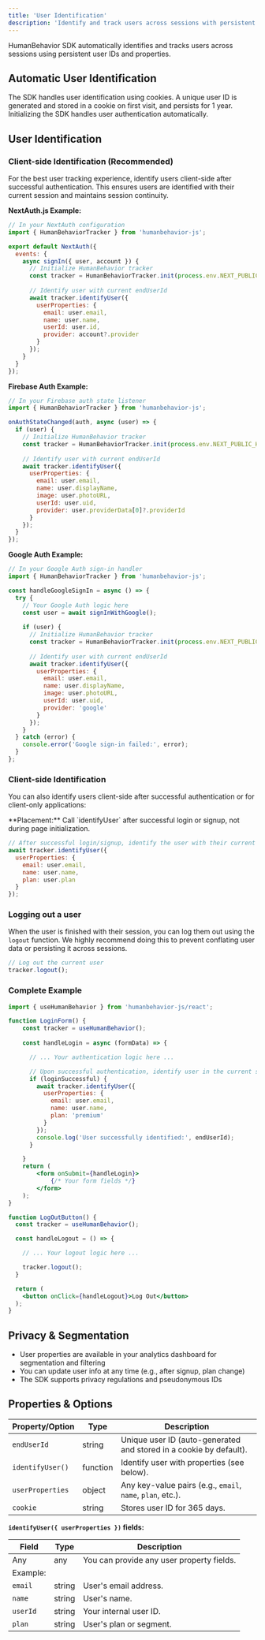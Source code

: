 ```yaml
---
title: 'User Identification'
description: 'Identify and track users across sessions with persistent user IDs and properties'
---
```


HumanBehavior SDK automatically identifies and tracks users across sessions using persistent user IDs and properties.

## Automatic User Identification

The SDK handles user identification using cookies. A unique user ID is generated and stored in a cookie on first visit, and persists for 1 year. 
Initializing the SDK handles user authentication automatically.

## User Identification

### Client-side Identification (Recommended)

For the best user tracking experience, identify users client-side after successful authentication. This ensures users are identified with their current session and maintains session continuity.

**NextAuth.js Example:**
```javascript
// In your NextAuth configuration
import { HumanBehaviorTracker } from 'humanbehavior-js';

export default NextAuth({
  events: {
    async signIn({ user, account }) {
      // Initialize HumanBehavior tracker
      const tracker = HumanBehaviorTracker.init(process.env.NEXT_PUBLIC_HUMAN_BEHAVIOR_API_KEY);
      
      // Identify user with current endUserId
      await tracker.identifyUser({
        userProperties: {
          email: user.email,
          name: user.name,
          userId: user.id,
          provider: account?.provider
        }
      });
    }
  }
});
```

**Firebase Auth Example:**
```javascript
// In your Firebase auth state listener
import { HumanBehaviorTracker } from 'humanbehavior-js';

onAuthStateChanged(auth, async (user) => {
  if (user) {
    // Initialize HumanBehavior tracker
    const tracker = HumanBehaviorTracker.init(process.env.NEXT_PUBLIC_HUMAN_BEHAVIOR_API_KEY);
    
    // Identify user with current endUserId
    await tracker.identifyUser({
      userProperties: {
        email: user.email,
        name: user.displayName,
        image: user.photoURL,
        userId: user.uid,
        provider: user.providerData[0]?.providerId
      }
    });
  }
});
```

**Google Auth Example:**
```javascript
// In your Google Auth sign-in handler
import { HumanBehaviorTracker } from 'humanbehavior-js';

const handleGoogleSignIn = async () => {
  try {
    // Your Google Auth logic here
    const user = await signInWithGoogle();
    
    if (user) {
      // Initialize HumanBehavior tracker
      const tracker = HumanBehaviorTracker.init(process.env.NEXT_PUBLIC_HUMAN_BEHAVIOR_API_KEY);
      
      // Identify user with current endUserId
      await tracker.identifyUser({
        userProperties: {
          email: user.email,
          name: user.displayName,
          image: user.photoURL,
          userId: user.uid,
          provider: 'google'
        }
      });
    }
  } catch (error) {
    console.error('Google sign-in failed:', error);
  }
};
```

### Client-side Identification

You can also identify users client-side after successful authentication or for client-only applications:

<Note>
  **Placement:** Call `identifyUser` after successful login or signup, not during page initialization.
</Note>

```javascript
// After successful login/signup, identify the user with their current session
await tracker.identifyUser({
  userProperties: {
    email: user.email,
    name: user.name,
    plan: user.plan
  }
});
```

### Logging out a user

When the user is finished with their session, you can log them out using the `logout` function. We highly
recommend doing this to prevent conflating user data or persisting it across sessions.

```javascript
// Log out the current user
tracker.logout();
```

### Complete Example 

```jsx title="AuthComponents.jsx"
import { useHumanBehavior } from 'humanbehavior-js/react';

function LoginForm() {
    const tracker = useHumanBehavior();
    
    const handleLogin = async (formData) => {   

      // ... Your authentication logic here ...

      // Upon successful authentication, identify user in the current session
      if (loginSuccessful) {
        await tracker.identifyUser({
          userProperties: {
            email: user.email,
            name: user.name,
            plan: 'premium'
          }
        });
        console.log('User successfully identified:', endUserId);
      }

    }
    return (
        <form onSubmit={handleLogin}>
            {/* Your form fields */}
        </form>
    );
}

function LogOutButton() {
  const tracker = useHumanBehavior();

  const handleLogout = () => {

    // ... Your logout logic here ...

    tracker.logout();
  }

  return (
    <button onClick={handleLogout}>Log Out</button>
  );
}
```

## Privacy & Segmentation

- User properties are available in your analytics dashboard for segmentation and filtering
- You can update user info at any time (e.g., after signup, plan change)
- The SDK supports privacy regulations and pseudonymous IDs 

## Properties & Options

| Property/Option         | Type     | Description                                                        |
|------------------------|----------|--------------------------------------------------------------------|
| `endUserId`            | string   | Unique user ID (auto-generated and stored in a cookie by default).  |
| `identifyUser()`       | function | Identify user with properties (see below).                         |
| `userProperties`       | object   | Any key-value pairs (e.g., `email`, `name`, `plan`, etc.).         |
| `cookie`               | string   | Stores user ID for 365 days.                                       |

**`identifyUser({ userProperties })` fields:**

| Field         | Type     | Description                                 |
|-------------- |----------|---------------------------------------------|
| Any           | any      | You can provide any user property fields.    |
| Example:      |          |                                             |
| `email`       | string   | User's email address.                       |
| `name`        | string   | User's name.                                |
| `userId`      | string   | Your internal user ID.                      |
| `plan`        | string   | User's plan or segment.                     | 

